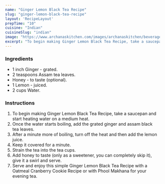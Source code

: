 ---
name: "Ginger Lemon Black Tea Recipe"
slug: "ginger-lemon-black-tea-recipe"
layout: 'RecipeLayout'
prepTime: "10"
cuisine: "Indian"
cuisineSlug: "indian"
image: "https://www.archanaskitchen.com/images/archanaskitchen/beverages/Ginger_lemon_tea_recipe.jpg"
excerpt: "To begin making Ginger Lemon Black Tea Recipe, take a saucepan and start heating water on a medium heat"
---

### Ingredients

- 1 inch Ginger - grated.
- 2 teaspoons Assam tea leaves.
- Honey - to taste (optional).
- 1 Lemon - juiced.
- 2 cups Water.

### Instructions

1. To begin making Ginger Lemon Black Tea Recipe, take a saucepan and start heating water on a medium heat.
1. Once the water starts boiling, add the grated ginger and assam black tea leaves.
1. After a minute more of boiling, turn off the heat and then add the lemon juice.
1. Keep it covered for a minute.
1. Strain the tea into the tea cups.
1. Add honey to taste (only as a sweetener, you can completely skip it), give it a swirl and serve.
1. Serve and enjoy this simple Ginger Lemon Black Tea Recipe with a Oatmeal Cranberry Cookie Recipe or with Phool Makhana for your evening tea.
